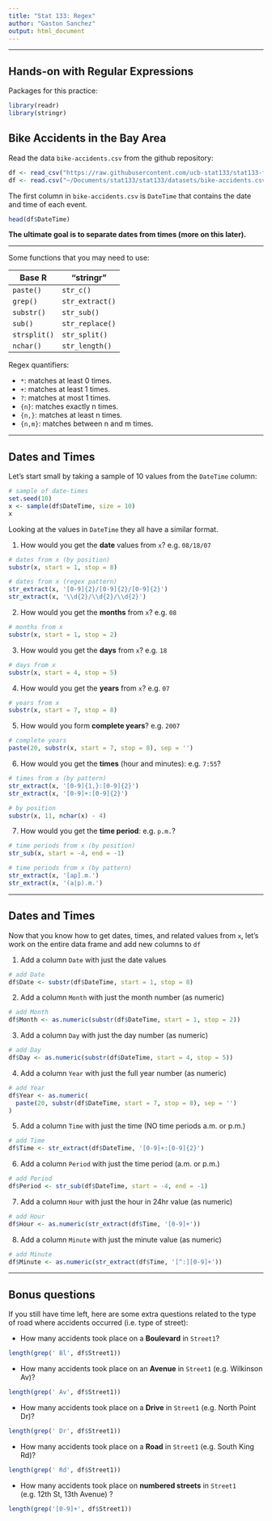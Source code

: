 ```yaml
---
title: "Stat 133: Regex"
author: "Gaston Sanchez"
output: html_document
---
```


-----

## Hands-on with Regular Expressions

Packages for this practice:
```r
library(readr)
library(stringr)
```


## Bike Accidents in the Bay Area

Read the data `bike-accidents.csv` from the github repository:
```r
df <- read_csv("https://raw.githubusercontent.com/ucb-stat133/stat133-fall-2015/master/data/bike-accidents.csv")
df <- read.csv("~/Documents/stat133/stat133/datasets/bike-accidents.csv", stringsAsFactors = FALSE, nrows = 1000)

```

The first column in `bike-accidents.csv` is `DateTime` that contains the date and time of each event.
```r
head(df$DateTime)
```

__The ultimate goal is to separate dates from times (more on this later).__

-----

Some functions that you may need to use:

| Base R       | "stringr"       |
| -------------|-----------------|
| `paste()`    | `str_c()`       |
| `grep()`     | `str_extract()` |
| `substr()`   | `str_sub()`     |
| `sub()`      | `str_replace()` |
| `strsplit()` | `str_split()`   |
| `nchar()`    | `str_length()`  |


Regex quantifiers:

- `*`: matches at least 0 times.   
- `+`: matches at least 1 times.     
- `?`: matches at most 1 times.    
- `{n}`: matches exactly n times.    
- `{n,}`: matches at least n times.    
- `{n,m}`: matches between n and m times.     

-----

## Dates and Times

Let's start small by taking a sample of 10 values from the `DateTime` column:
```r
# sample of date-times
set.seed(10)
x <- sample(df$DateTime, size = 10)
x
```

Looking at the values in `DateTime` they all have a similar format. 


1. How would you get the __date__ values from `x`? e.g. `08/18/07`
```r
# dates from x (by position)
substr(x, start = 1, stop = 8)

# dates from x (regex pattern)
str_extract(x, '[0-9]{2}/[0-9]{2}/[0-9]{2}')
str_extract(x, '\\d{2}/\\d{2}/\\d{2}')
```

2. How would you get the __months__ from `x`? e.g. `08`
```r
# months from x
substr(x, start = 1, stop = 2)
```

3. How would you get the __days__ from `x`? e.g. `18`
```r
# days from x
substr(x, start = 4, stop = 5)
```

4. How would you get the __years__ from `x`? e.g. `07`
```r
# years from x
substr(x, start = 7, stop = 8)
```

5. How would you form __complete years__? e.g. `2007`
```r
# complete years
paste(20, substr(x, start = 7, stop = 8), sep = '')
```

6. How would you get the __times__ (hour and minutes): e.g. `7:55`?
```r
# times from x (by pattern)
str_extract(x, '[0-9]{1,}:[0-9]{2}')
str_extract(x, '[0-9]+:[0-9]{2}')

# by position
substr(x, 11, nchar(x) - 4)
```

7. How would you get the __time period__: e.g. `p.m.`?
```r
# time periods from x (by position)
str_sub(x, start = -4, end = -1)

# time periods from x (by pattern)
str_extract(x, '[ap].m.')
str_extract(x, '(a|p).m.')
```


-----

## Dates and Times

Now that you know how to get dates, times, and related values from `x`, let's work on the entire data frame and add new columns to `df`

1. Add a column `Date` with just the date values
```r
# add Date
df$Date <- substr(df$DateTime, start = 1, stop = 8)
```

2. Add a column `Month` with just the month number (as numeric)
```r
# add Month
df$Month <- as.numeric(substr(df$DateTime, start = 1, stop = 2))
```

3. Add a column `Day` with just the day number (as numeric)
```r
# add Day
df$Day <- as.numeric(substr(df$DateTime, start = 4, stop = 5))
```

4. Add a column `Year` with just the full year number (as numeric)
```r
# add Year
df$Year <- as.numeric(
  paste(20, substr(df$DateTime, start = 7, stop = 8), sep = '')
)
```

5. Add a column `Time` with just the time (NO time periods a.m. or p.m.)
```r
# add Time
df$Time <- str_extract(df$DateTime, '[0-9]+:[0-9]{2}')
```

6. Add a column `Period` with just the time period (a.m. or p.m.)
```r
# add Period
df$Period <- str_sub(df$DateTime, start = -4, end = -1)
```

7. Add a column `Hour` with just the hour in 24hr value (as numeric)
```r
# add Hour
df$Hour <- as.numeric(str_extract(df$Time, '[0-9]+'))
```

8. Add a column `Minute` with just the minute value (as numeric)
```r
# add Minute
df$Minute <- as.numeric(str_extract(df$Time, '[^:][0-9]+'))
```


-----

## Bonus questions

If you still have time left, here are some extra questions related to the type of road where accidents occurred (i.e. type of street):

- How many accidents took place on a __Boulevard__ in `Street1`?
```r
length(grep(' Bl', df$Street1))
```

- How many accidents took place on an __Avenue__ in `Street1` (e.g. Wilkinson Av)?
```r
length(grep(' Av', df$Street1))
```

- How many accidents took place on a __Drive__ in `Street1` (e.g. North Point Dr)?
```r
length(grep(' Dr', df$Street1))
```

- How many accidents took place on a __Road__ in `Street1` (e.g. South King Rd)?
```r
length(grep(' Rd', df$Street1))
```

- How many accidents took place on __numbered streets__ in `Street1` (e.g. 12th St, 13th Avenue) ?
```r
length(grep('[0-9]+', df$Street1))
```

